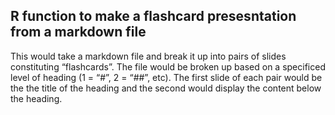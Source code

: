 
## R function to make a flashcard presesntation from a markdown file

This would take a markdown file and break it up into pairs of slides constituting "flashcards".
The file would be broken up based on a specificed level of heading (1 = "#", 2 = "##", etc).
The first slide of each pair would be the the title of the heading and the second would display the content below the heading.
